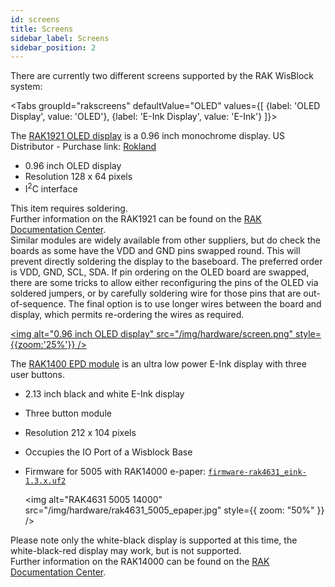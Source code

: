 ```yaml
---
id: screens
title: Screens
sidebar_label: Screens
sidebar_position: 2
---
```



There are currently two different screens supported by the RAK WisBlock system:

<Tabs
groupId="rakscreens"
defaultValue="OLED"
values={[
{label: 'OLED Display', value: 'OLED'},
{label: 'E-Ink Display', value: 'E-Ink'}
]}>
<TabItem value="OLED">

The [RAK1921 OLED display](https://store.rakwireless.com/products/rak1921-oled-display-panel) is a 0.96 inch monochrome display.
US Distributor - Purchase link: [Rokland](https://store.rokland.com/products/rak-wireless-wisblock-oled-display-rak1921-pid-110004) 

- 0.96 inch OLED display
- Resolution 128 x 64 pixels
- I<sup>2</sup>C interface

This item requires soldering.  
Further information on the RAK1921 can be found on the [RAK Documentation Center](https://docs.rakwireless.com/Product-Categories/WisBlock/RAK1921/Overview/#product-description).  
Similar modules are widely available from other suppliers, but do check the boards as some have the VDD and GND pins swapped round. This will prevent directly soldering the display to the baseboard. The preferred order is VDD, GND, SCL, SDA.
If pin ordering on the OLED board are swapped, there are some tricks to allow either reconfiguring the pins of the OLED via soldered jumpers, or by carefully soldering wire for those pins that are out-of-sequence. The final option is to use longer wires between the board and display, which permits re-ordering the wires as required.

[<img alt="0.96 inch OLED display" src="/img/hardware/screen.png" style={{zoom:'25%'}} />](/img/hardware/screen.png)

</TabItem>
<TabItem value="E-Ink">

The [RAK1400 EPD module](https://store.rakwireless.com/products/wisblock-epd-module-rak14000) is an ultra low power E-Ink display with three user buttons.

- 2.13 inch black and white E-Ink display
- Three button module
- Resolution 212 x 104 pixels
- Occupies the IO Port of a Wisblock Base

- Firmware for 5005 with RAK14000 e-paper: [`firmware-rak4631_eink-1.3.x.uf2`](/downloads)

  <img
    alt="RAK4631 5005 14000"
    src="/img/hardware/rak4631_5005_epaper.jpg"
    style={{ zoom: "50%" }}
  />

Please note only the white-black display is supported at this time, the white-black-red display may work, but is not supported.  
Further information on the RAK14000 can be found on the [RAK Documentation Center](https://docs.rakwireless.com/Product-Categories/WisBlock/RAK14000/Overview/#product-description).

</TabItem>
</Tabs>
